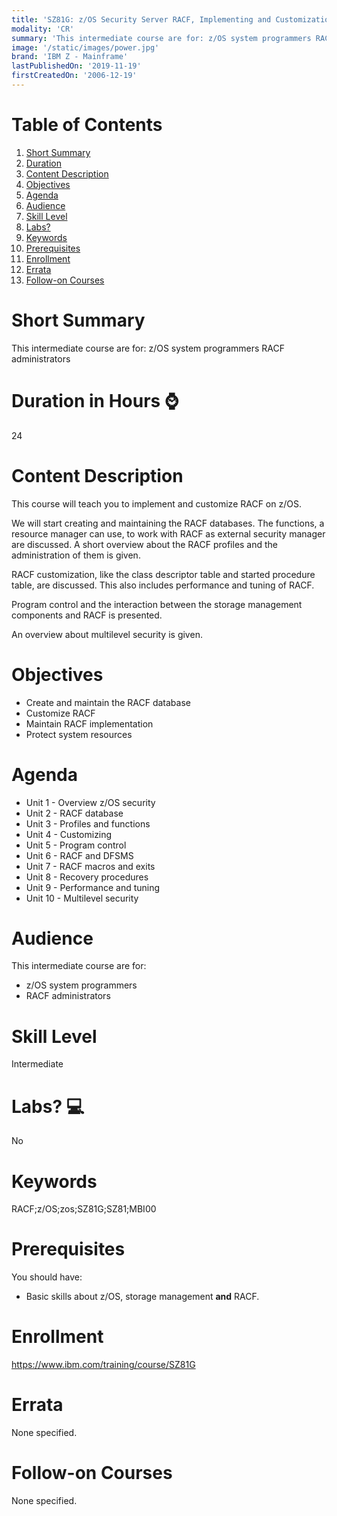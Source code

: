 ```yaml
---
title: 'SZ81G: z/OS Security Server RACF, Implementing and Customization'
modality: 'CR'
summary: 'This intermediate course are for: z/OS system programmers RACF administrators'
image: '/static/images/power.jpg'
brand: 'IBM Z - Mainframe'
lastPublishedOn: '2019-11-19'
firstCreatedOn: '2006-12-19'
---
```

# Table of Contents
1.  [Short Summary](#short-summary)
2.  [Duration](#duration-in-hours-)
3.  [Content Description](#content-description)
4.  [Objectives](#objectives)
5.  [Agenda](#agenda)
6.  [Audience](#audience)
7.  [Skill Level](#skill-level)
8.  [Labs?](#labs-)
9.  [Keywords](#keywords)
10. [Prerequisites](#prerequisites)
11. [Enrollment](#enrollment)
12. [Errata](#errata)
13. [Follow-on Courses](#follow-on-courses)

# Short Summary
This intermediate course are for: z/OS system programmers RACF administrators

# Duration in Hours ⌚
24

# Content Description
<p>This course will teach you to implement and customize RACF on z/OS.</p>

<p>We will start creating and maintaining the RACF databases. The functions, a resource manager can use, to work with RACF as external security manager are discussed. A short overview about the RACF profiles and the administration of them is given.</p>

<p>RACF customization, like the class descriptor table and started procedure table, are discussed. This also includes performance and tuning of RACF.</p>

<p>Program control and the interaction between the storage management components and RACF is presented.</p>

<p>An overview about multilevel security is given.</p>

# Objectives
<ul><li>Create and maintain the RACF database</li><li>Customize RACF</li><li>Maintain RACF implementation</li><li>Protect system resources</li></ul>

# Agenda
<ul><li>Unit 1 - Overview z/OS security</li><li>Unit 2 - RACF database</li><li>Unit 3 - Profiles and functions</li><li>Unit 4 - Customizing</li><li>Unit 5 - Program control</li><li>Unit 6 - RACF and DFSMS</li><li>Unit 7 - RACF macros and exits</li><li>Unit 8 - Recovery procedures</li><li>Unit 9 - Performance and tuning</li><li>Unit 10 - Multilevel security</li></ul>

# Audience
<p>This intermediate course are for:</p><ul><li>z/OS system programmers</li><li>RACF administrators</li></ul>

# Skill Level
Intermediate

# Labs? 💻
No

# Keywords
RACF;z/OS;zos;SZ81G;SZ81;MBI00

# Prerequisites
<p>You should have:</p><ul><li>Basic skills about z/OS, storage management <strong>and</strong> RACF.</li></ul>

# Enrollment
https://www.ibm.com/training/course/SZ81G

# Errata
None specified.

# Follow-on Courses
None specified.

